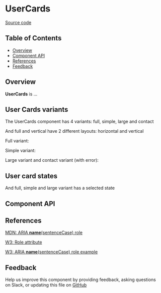 
# **UserCards**

[Source code](https://github.com/leemonade/bubbles/tree/main/packages/components/informative/UserCards)

## Table of Contents

<!-- START doctoc generated TOC please keep comment here to allow auto update -->
<!-- DON'T EDIT THIS SECTION, INSTEAD RE-RUN doctoc TO UPDATE -->

- [Overview](#overview)
- [Component API](#component-api)
- [References](#references)
- [Feedback](#feedback)

## Overview

**UserCards** is ...

<ThemeProvider>

</ThemeProvider>

## User Cards variants

The UserCards component has 4 variants: full, simple, large and contact

And full and vertical have 2 different layouts: horizontal and vertical

Full variant:

<ThemeProvider>
  <Group position={'apart'}>
    <UserCards user={stories.defaultUser} />
    <UserCards user={stories.defaultUser} layout={'vertical'} />
  </Group>
</ThemeProvider>

Simple variant:

<ThemeProvider>
  <Group position={'apart'}>
    <UserCards user={stories.defaultUser} variant={'simple'} />
    <UserCards user={stories.defaultUser} variant={'simple'} layout={'vertical'} />
  </Group>
</ThemeProvider>

Large variant and contact variant (with error):

<ThemeProvider>
  <Group position={'apart'}>
    <UserCards user={stories.defaultUser} variant={'large'} />
    <UserCards user={stories.defaultUser} variant={'contact'} error={'Contact already added'} />
  </Group>
</ThemeProvider>

## User card states

And full, simple and large variant has a selected state

<ThemeProvider>
  <Group>
    <UserCards user={stories.defaultUser} variant={'large'} selected />
    <UserCards user={stories.defaultUser} selected />
    <UserCards user={stories.defaultUser} variant={'simple'} selected />
  </Group>
</ThemeProvider>

## Component API

<Preview>
  <Story id="organisms-informative-usercards--playground" />
</Preview>

<Props of={UserCards} />

## References

[MDN: ARIA **name**(sentenceCase) role](https://developer.mozilla.org/en-US/docs/Web/Accessibility/ARIA/Roles/user-cards_role)

[W3: Role attribute](https://www.w3.org/WAI/PF/HTML/wiki/RoleAttribute)

[W3: ARIA **name**(sentenceCase) role example](https://www.w3.org/TR/2016/WD-wai-aria-practices-1.1-20160317/examples/user-cards/user-cards.html)

## Feedback

Help us improve this component by providing feedback, asking questions on Slack, or updating this file on
[GitHub](https://github.com/leemonade/bubbles/edit/main/packages/components/informative/UserCards.mdx)
